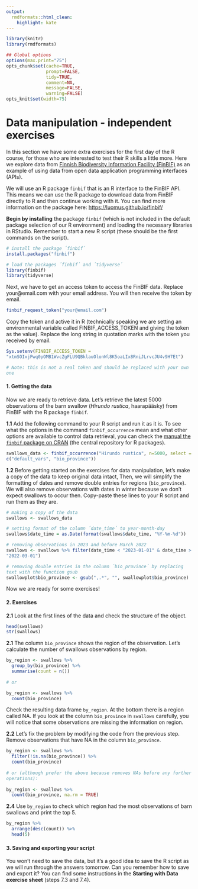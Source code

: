 ```yaml
---
output:
  rmdformats::html_clean:
    highlight: kate
---
```


```{=html}
<style>
  code {
    white-space : pre-wrap !important;
    word-break: break-word;
  }
</style>
```
```r
library(knitr)
library(rmdformats)

## Global options
options(max.print="75")
opts_chunk$set(cache=TRUE,
               prompt=FALSE,
               tidy=TRUE,
               comment=NA,
               message=FALSE,
               warning=FALSE)
opts_knit$set(width=75)
```

# Data manipulation - independent exercises

In this section we have some extra exercises for the first day of the R course, for those who are interested to test their R skills a little more. Here we explore data from [Finnish Biodiversity Information Facility (FinBIF)](https://laji.fi/en/about/2986) as an example of using data from open data application programming interfaces (APIs).

We will use an R package `finbif` that is an R interface to the FinBIF API. This means we can use the R package to download data from FinBIF directly to R and then continue working with it. You can find more information on the package here: <https://luomus.github.io/finbif/>

**Begin by installing** the package `finbif` (which is not included in the default package selection of our R environment) and loading the necessary libraries in RStudio. Remember to start a new R script (these should be the first commands on the script).

``` r
# install the package ´finbif´
install.packages("finbif")

# load the packages ´finbif´ and ´tidyverse´
library(finbif)
library(tidyverse)
```

Next, we have to get an access token to access the FinBIF data. Replace your\@email.com with your email address. You will then receive the token by email.

``` r
finbif_request_token("your@email.com")
```

Copy the token and active it in R (technically speaking we are setting an environmental variable called FINBIF_ACCESS_TOKEN and giving the token as the value). Replace the long string in quotation marks with the token you received by email.

``` r
Sys.setenv(FINBIF_ACCESS_TOKEN = "xtmSOIxjPwq0pOMB1WvcZgFLU9QBklauOlonWl8K5oaLIx8RniJLrvcJU4v9H7Et")

# Note: this is not a real token and should be replaced with your own one
```

#### **1. Getting the data**

Now we are ready to retrieve data. Let's retrieve the latest 5000 observations of the barn swallow (*Hirundo rustica*, haarapääsky) from FinBIF with the R package `finbif`.

**1.1** Add the following command to your R script and run it as it is. To see what the options in the command `finbif_occurrence` mean and what other options are available to control data retrieval, you can check the [manual the `finbif` package on CRAN](https://cloud.r-project.org/web/packages/finbif/finbif.pdf) (the central repository for R packages).

``` r
swallows_data <- finbif_occurrence("Hirundo rustica", n=5000, select = c("default_vars", "bio_province"))
```

**1.2** Before getting started on the exercises for data manipulation, let's make a copy of the data to keep original data intact, Then, we will simplify the formatting of dates and remove double entries for regions (`bio_province`). We will also remove observations with dates in winter because we don't expect swallows to occur then. Copy-paste these lines to your R script and run them as they are.

``` r
# making a copy of the data
swallows <- swallows_data

# setting format of the column ´date_time´ to year-month-day
swallows$date_time = as.Date(format(swallows$date_time, "%Y-%m-%d"))

# removing observations in 2023 and before March 2022
swallows <- swallows %>% filter(date_time < "2023-01-01" & date_time > "2022-03-01")

# removing double entries in the column ´bio_province´ by replacing text with the function gsub
swallowplot$bio_province <- gsub(",.*", "", swallowplot$bio_province)
```

Now we are ready for some exercises!

#### **2. Exercises**

**2.1** Look at the first lines of the data and check the structure of the object.

``` r
head(swallows)
str(swallows)
```

**2.1** The column `bio_province` shows the region of the observation. Let's calculate the number of swallows observations by region.

``` r
by_region <- swallows %>% 
  group_by(bio_province) %>% 
  summarise(count = n())
  
# or

by_region <- swallows %>% 
  count(bio_province)
```

Check the resulting data frame `by_region`. At the bottom there is a region called NA. If you look at the column `bio_province` in `swallows` carefully, you will notice that some observations are missing the information on region.

**2.2** Let's fix the problem by modifying the code from the previous step. Remove observations that have NA in the column `bio_province`.

``` r
by_region <- swallows %>% 
  filter(!is.na(bio_province)) %>% 
  count(bio_province)
  
# or (although prefer the above because removes NAs before any further operations):
  
by_region <- swallows %>% 
  count(bio_province, na.rm = TRUE)
```

**2.4** Use `by_region` to check which region had the most observations of barn swallows and print the top 5.

``` r
by_region %>%
  arrange(desc(count)) %>%
  head(5)
```

#### **3. Saving and exporting your script**

You won't need to save the data, but it's a good idea to save the R script as we will run through the answers tomorrow. Can you remember how to save and export it? You can find some instructions in the **Starting with Data exercise sheet** (steps 7.3 and 7.4).
